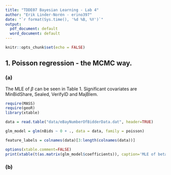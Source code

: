 ```yaml
---
title: "TDDE07 Bayesian Learning - Lab 4"
author: "Erik Linder-Norén - erino397"
date: "`r format(Sys.time(), '%d %B, %Y')`"
output:
  pdf_document: default
  word_document: default
---
```

```r
knitr::opts_chunk$set(echo = FALSE)
```
## 1. Poisson regression - the MCMC way.
### (a)
The MLE of $\beta$ can be seen in Table 1. Significant covariates are MinBidShare, Sealed, VerifyID and MajBlem.

``` r
require(MASS)
require(geoR)
library(xtable)

data = read.table("data/eBayNumberOfBidderData.dat", header=TRUE)

glm_model = glm(nBids ~ 0 + ., data = data, family = poisson)

feature_labels = colnames(data)[3:length(colnames(data))]

options(xtable.comment=FALSE)
print(xtable(t(as.matrix(glm_model$coefficients)), caption='MLE of beta'), type='latex')
```

### (b)
